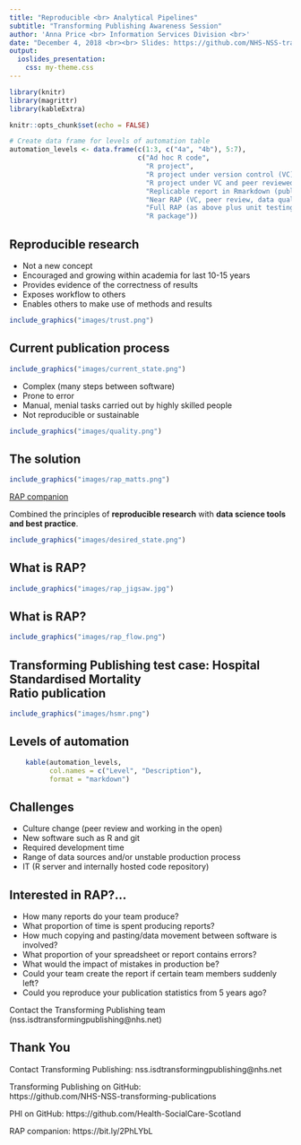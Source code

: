 ```yaml
---
title: "Reproducible <br> Analytical Pipelines"
subtitle: "Transforming Publishing Awareness Session"
author: 'Anna Price <br> Information Services Division <br>'
date: "December 4, 2018 <br><br> Slides: https://github.com/NHS-NSS-transforming-publications/RAP-presentation <br><br> RAP companion: https://ukgovdatascience.github.io/rap_companion/"
output:
  ioslides_presentation:
    css: my-theme.css
---
```


```r
library(knitr)
library(magrittr)
library(kableExtra)

knitr::opts_chunk$set(echo = FALSE)

# Create data frame for levels of automation table
automation_levels <- data.frame(c(1:3, c("4a", "4b"), 5:7),
                                c("Ad hoc R code",
                                  "R project",
                                  "R project under version control (VC)",
                                  "R project under VC and peer reviewed (wrangling)",
                                  "Replicable report in Rmarkdown (publication)",
                                  "Near RAP (VC, peer review, data quality assurance)",
                                  "Full RAP (as above plus unit testing and documentation)",
                                  "R package"))

```

## Reproducible research

- Not a new concept
- Encouraged and growing within academia for last 10-15 years
- Provides evidence of the correctness of results
- Exposes workflow to others
- Enables others to make use of methods and results

```r
include_graphics("images/trust.png")
```

## Current publication process

```r
include_graphics("images/current_state.png")
```

- Complex (many steps between software)
- Prone to error
- Manual, menial tasks carried out by highly skilled people
- Not reproducible or sustainable

```r
include_graphics("images/quality.png")
```

## The solution

```r
include_graphics("images/rap_matts.png")
```

[RAP companion](https://ukgovdatascience.github.io/rap_companion/)

Combined the principles of **reproducible research** with **data science tools and best practice**.

```r
include_graphics("images/desired_state.png")
```

## What is RAP?

```r
include_graphics("images/rap_jigsaw.jpg")
```

## What is RAP?

```r
include_graphics("images/rap_flow.png")
```

## Transforming Publishing test case: Hospital Standardised Mortality <br> Ratio publication

```r
include_graphics("images/hsmr.png")
```

## Levels of automation

```r
    kable(automation_levels,
          col.names = c("Level", "Description"),
          format = "markdown")
```

## Challenges
- Culture change (peer review and working in the open)
- New software such as R and git
- Required development time
- Range of data sources and/or unstable production process
- IT (R server and internally hosted code repository)

## Interested in RAP?...

- How many reports do your team produce?
- What proportion of time is spent producing reports?
- How much copying and pasting/data movement between software is involved?
- What proportion of your spreadsheet or report contains errors?
- What would the impact of mistakes in production be?
- Could your team create the report if certain team members suddenly left?
- Could you reproduce your publication statistics from 5 years ago?

Contact the Transforming Publishing team (nss.isdtransformingpublishing@nhs.net)

## Thank You {.smaller}

Contact Transforming Publishing: nss.isdtransformingpublishing@nhs.net

Transforming Publishing on GitHub: <br> https://github.com/NHS-NSS-transforming-publications

PHI on GitHub: https://github.com/Health-SocialCare-Scotland

RAP companion: https://bit.ly/2PhLYbL


